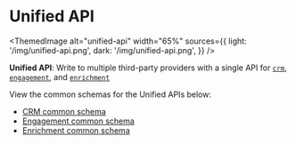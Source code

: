
# Unified API

<ThemedImage
  alt="unified-api"
  width="65%"
  sources={{
    light: '/img/unified-api.png',
    dark: '/img/unified-api.png',
  }}
/>

**Unified API**: Write to multiple third-party providers with a single API for [`crm`](../api/v2/crm/unified-crm-api), [`engagement`](../api/v2/engagement/unified-engagement-api), and [`enrichment`](../api/v2/enrichment/unified-enrichment-api)

View the common schemas for the Unified APIs below:

- [CRM common schema](../platform/common-schemas/crm)
- [Engagement common schema](../platform/common-schemas/engagement)
- [Enrichment common schema](../platform/common-schemas/enrichment)
